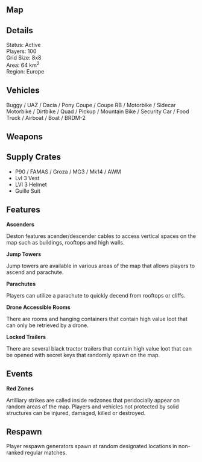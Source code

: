 
## Map

<Map name="Deston"/>

## Details

Status: Active  
Players: 100  
Grid Size: 8x8  
Area: 64 km<sup>2</sup>    
Region: Europe 

## Vehicles

Buggy / UAZ / Dacia / Pony Coupe / Coupe RB / Motorbike / Sidecar Motorbike / Dirtbike / Quad / Pickup / Mountain Bike / Security Car / Food Truck / Airboat / Boat / BRDM-2  

## Weapons

## Supply Crates

- P90 / FAMAS / Groza / MG3 / Mk14 / AWM
- Lvl 3 Vest
- LVl 3 Helmet
- Guille Suit 

## Features

**Ascenders**  

Deston features acender/descender cables to access vertical spaces on the map such as buildings, rooftops and high walls.  

**Jump Towers**  

Jump towers are available in various areas of the map that allows players to ascend and parachute.  

**Parachutes**  

Players can utilize a parachute to quickly decend from rooftops or cliffs.  

**Drone Accessible Rooms**  

There are rooms and hanging containers that contain high value loot that can only be retrieved by a drone.  

**Locked Trailers**  

There are several black tractor trailers that contain high value loot that can be opened with secret keys that randomly spawn on the map.  

## Events

**Red Zones**

Artilliary strikes are called inside redzones that peridocially appear on random areas of the map. Players and vehicles not protected by solid structures can be injured, damaged, killed or destroyed. 

## Respawn

Player respawn generators spawn at random designated locations in non-ranked regular matches.  